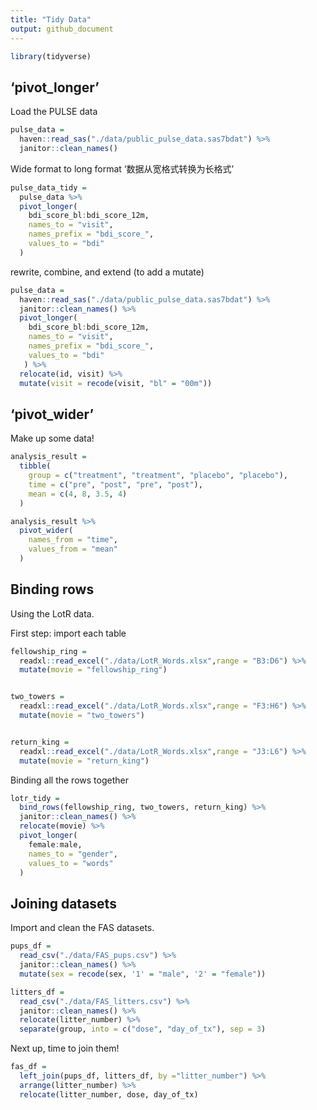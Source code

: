 ```yaml
---
title: "Tidy Data"
output: github_document
---
```


```r
library(tidyverse)
```

## 'pivot_longer'

Load the PULSE data

```r
pulse_data = 
  haven::read_sas("./data/public_pulse_data.sas7bdat") %>%
  janitor::clean_names()
```


Wide format to long format '数据从宽格式转换为长格式'

```r
pulse_data_tidy =
  pulse_data %>%
  pivot_longer(
    bdi_score_bl:bdi_score_12m,
    names_to = "visit",
    names_prefix = "bdi_score_",
    values_to = "bdi"
  )
```


rewrite, combine, and extend (to add a mutate)

```r
pulse_data = 
  haven::read_sas("./data/public_pulse_data.sas7bdat") %>%
  janitor::clean_names() %>%
  pivot_longer(
    bdi_score_bl:bdi_score_12m,
    names_to = "visit",
    names_prefix = "bdi_score_",
    values_to = "bdi"
   ) %>% 
  relocate(id, visit) %>%
  mutate(visit = recode(visit, "bl" = "00m"))
```




## 'pivot_wider'

Make up some data!

```r
analysis_result =
  tibble(
    group = c("treatment", "treatment", "placebo", "placebo"),
    time = c("pre", "post", "pre", "post"),
    mean = c(4, 8, 3.5, 4)
  )

analysis_result %>%
  pivot_wider(
    names_from = "time",
    values_from = "mean"
  )
```



## Binding rows

Using the LotR data.

First step: import each table

```r
fellowship_ring =
  readxl::read_excel("./data/LotR_Words.xlsx",range = "B3:D6") %>%
  mutate(movie = "fellowship_ring")


two_towers =
  readxl::read_excel("./data/LotR_Words.xlsx",range = "F3:H6") %>%
  mutate(movie = "two_towers")


return_king =
  readxl::read_excel("./data/LotR_Words.xlsx",range = "J3:L6") %>%
  mutate(movie = "return_king")
```


Binding all the rows together

```r
lotr_tidy = 
  bind_rows(fellowship_ring, two_towers, return_king) %>%
  janitor::clean_names() %>%
  relocate(movie) %>%
  pivot_longer(
    female:male,
    names_to = "gender",
    values_to = "words"
  )
```



## Joining datasets

Import and clean the FAS datasets.


```r
pups_df = 
  read_csv("./data/FAS_pups.csv") %>%
  janitor::clean_names() %>%
  mutate(sex = recode(sex, '1' = "male", '2' = "female"))

litters_df = 
  read_csv("./data/FAS_litters.csv") %>%
  janitor::clean_names() %>%
  relocate(litter_number) %>%
  separate(group, into = c("dose", "day_of_tx"), sep = 3)
```

Next up, time to join them!

```r
fas_df =
  left_join(pups_df, litters_df, by ="litter_number") %>%
  arrange(litter_number) %>%
  relocate(litter_number, dose, day_of_tx)
```

